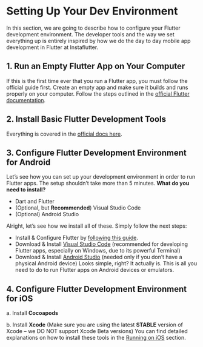 # Setting Up Your Dev Environment

In this section, we are going to describe how to configure your Flutter development environment. The developer tools and the way we set everything up is entirely inspired by how we do the day to day mobile app development in Flutter at Instaflutter. 

## 1. Run an Empty Flutter App on Your Computer

If this is the first time ever that you run a Flutter app, you must follow the official guide first. Create an empty app and make sure it builds and runs properly on your computer. Follow the steps outlined in the [official Flutter documentation](https://docs.flutter.dev/get-started/install).

## 2. Install Basic Flutter Development Tools

Everything is covered in the [official docs here](https://docs.flutter.dev/get-started/install).

## 3. Configure Flutter Development Environment for Android 

Let’s see how you can set up your development environment in order to run Flutter apps. The setup shouldn’t take more than 5 minutes. __What do you need to install?__

+ Dart and Flutter
+ (Optional, but __Recommended__) Visual Studio Code
+ (Optional) Android Studio

Alright, let’s see how we install all of these. Simply follow the next steps:

+ Install & Configure Flutter by [following this guide](https://docs.flutter.dev/get-started/install).
+ Download & Install [Visual Studio Code](https://code.visualstudio.com/) (recommended for developing Flutter apps, especially on Windows, due to its powerful Terminal)
+ Download & Install [Android Studio](https://developer.android.com/studio) (needed only if you don’t have a physical Android device)
Looks simple, right? It actually is. This is all you need to do to run Flutter apps on Android devices or emulators.

## 4. Configure Flutter Development Environment for iOS

a. Install  __Cocoapods__  

b. Install __Xcode__ (Make sure you are using the latest __STABLE__ version of Xcode – we DO NOT support Xcode Beta versions) You can find detailed explanations on how to install these tools in the [Running on iOS](https://instaflutter.com/docs/documentation/getting-started-with-flutter/running-on-ios/) section.